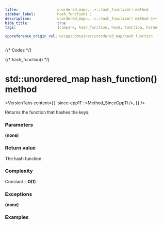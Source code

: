 ```yaml
---
title:					unordered_map<...>::hash_function() method
sidebar_label:			hash_function( )
description:			unordered_map<...>::hash_function() method C++ documentation
hide_title:				true
tags:					[compare, hash_function, hash, function, hasher]

cppreference_origin_rel: w/cpp/container/unordered_map/hash_function
---
```



{/* Codes */}

{/* hash_function() */}

# std::unordered_map hash_function() method

<VersionTabs content={{
    'since-cpp11': <Method_SinceCpp11 />,
    }} />

Returns the function that hashes the keys.

### Parameters

**(none)**

### Return value

The hash function.

### Complexity

Constant - **O(1)**.

### Exceptions

**(none)**

### Examples

<ImproveSection />

